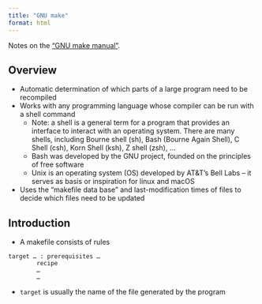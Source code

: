 ```yaml
---
title: "GNU make"
format: html
---
```


Notes on the ["GNU make manual"](https://www.gnu.org/software/make/manual/make.html).

## Overview

* Automatic determination of which parts of a large program need to be recompiled
* Works with any programming language whose compiler can be run with a shell command
  * Note: a shell is a general term for a program that provides an interface to interact with an operating system. There are many shells, including Bourne shell (sh), Bash (Bourne Again Shell), C Shell (csh), Korn Shell (ksh), Z shell (zsh), ...
  * Bash was developed by the GNU project, founded on the principles of free software
  * Unix is an operating system (OS) developed by AT&T's Bell Labs -- it serves as basis or inspiration for linux and macOS
* Uses the "makefile data base" and last-modification times of files to decide which files need to be updated

## Introduction

* A makefile consists of rules

```
target … : prerequisites …
        recipe
        …
        …
```

* `target` is usually the name of the file generated by the program